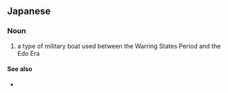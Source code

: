 ==Japanese==
{{ja-kanjitab|せき|ふね|k2=ぶね|yomi=kun}}

===Noun===
{{ja-noun|せきぶね}}

# a type of military boat used between the Warring States Period and the Edo Era

====See also====
* {{pedialite|lang=ja}}